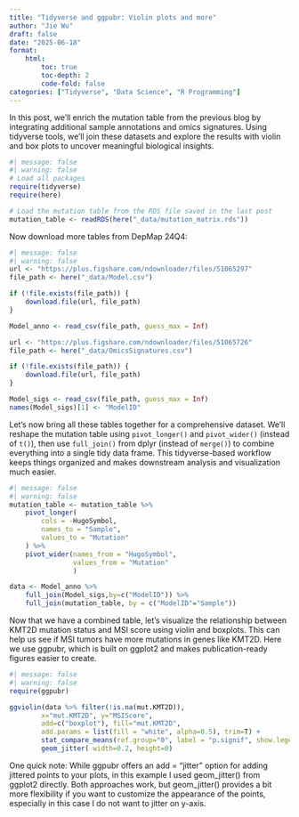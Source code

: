 ```yaml
---
title: "Tidyverse and ggpubr: Violin plots and more"
author: "Jie Wu"
draft: false
date: "2025-06-18"
format: 
    html:
        toc: true
        toc-depth: 2
        code-fold: false
categories: ["Tidyverse", "Data Science", "R Programming"]
---
```


In this post, we'll enrich the mutation table from the previous blog by integrating additional sample annotations and omics signatures. Using tidyverse tools, we'll join these datasets and explore the results with violin and box plots to uncover meaningful biological insights.

```r
#| message: false
#| warning: false
# Load all packages
require(tidyverse)
require(here)

# Load the mutation table from the RDS file saved in the last post
mutation_table <- readRDS(here("_data/mutation_matrix.rds"))


```

Now download more tables from DepMap 24Q4:

```r
#| message: false
#| warning: false
url <- "https://plus.figshare.com/ndownloader/files/51065297"
file_path <- here("_data/Model.csv")

if (!file.exists(file_path)) {
    download.file(url, file_path)
}

Model_anno <- read_csv(file_path, guess_max = Inf)

url <- "https://plus.figshare.com/ndownloader/files/51065726"
file_path <- here("_data/OmicsSignatures.csv")

if (!file.exists(file_path)) {
    download.file(url, file_path)
}

Model_sigs <- read_csv(file_path, guess_max = Inf)
names(Model_sigs)[1] <- "ModelID"
```

Let's now bring all these tables together for a comprehensive dataset. We'll reshape the mutation table using `pivot_longer()` and `pivot_wider()` (instead of `t()`), then use `full_join()` from dplyr (instead of `merge()`) to combine everything into a single tidy data frame. This tidyverse-based workflow keeps things organized and makes downstream analysis and visualization much easier.

```r
#| message: false
#| warning: false
mutation_table <- mutation_table %>%
    pivot_longer(
        cols = -HugoSymbol,
        names_to = "Sample",
        values_to = "Mutation"
    ) %>% 
    pivot_wider(names_from = "HugoSymbol",
                values_from = "Mutation"
                )

data <- Model_anno %>%
    full_join(Model_sigs,by=c("ModelID")) %>%
    full_join(mutation_table, by = c("ModelID"="Sample"))

```

Now that we have a combined table, let's visualize the relationship between KMT2D mutation status and MSI score using violin and boxplots. This can help us see if MSI tumors have more mutations in genes like KMT2D. Here we use ggpubr, which is built on ggplot2 and makes publication-ready figures easier to create.



```r
#| message: false
#| warning: false
require(ggpubr)

ggviolin(data %>% filter(!is.na(mut.KMT2D)),
        x="mut.KMT2D", y="MSIScore", 
        add=c("boxplot"), fill="mut.KMT2D", 
        add.params = list(fill = "white", alpha=0.5), trim=T) +
		stat_compare_means(ref.group="0", label = "p.signif", show.legend=F )  +
		geom_jitter( width=0.2, height=0)


```

One quick note: While ggpubr offers an add = "jitter" option for adding jittered points to your plots, in this example I used geom_jitter() from ggplot2 directly. Both approaches work, but geom_jitter() provides a bit more flexibility if you want to customize the appearance of the points, especially in this case I do not want to jitter on y-axis. 